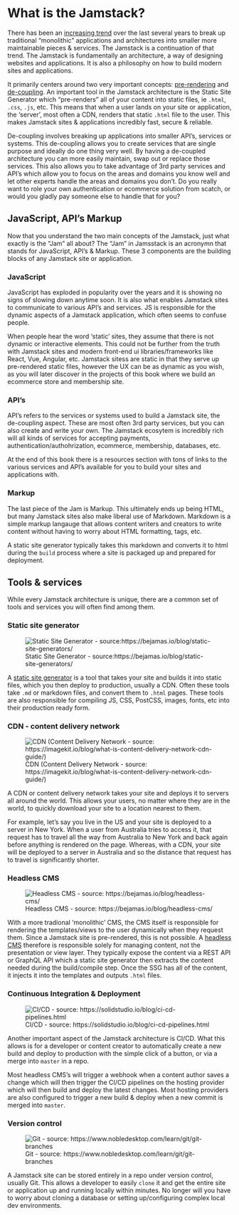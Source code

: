 # What is the Jamstack?

There has been an [increasing trend](https://almanac.httparchive.org/en/2020/jamstack) over the last several years to
break up traditional "monolithic" applications and architectures into smaller more maintainable pieces & services. The
Jamstack is a continuation of that trend.  The Jamstack is fundamentally an architecture, a way of designing websites
and applications. It is also a philosophy on how to build modern sites and applications.

It primarily centers around two very important concepts: [pre-rendering](https://jamstack.org/glossary/pre-render/) and
[de-coupling](https://jamstack.org/glossary/decoupling/). An important tool in the Jamstack architecture is the Static
Site Generator which "pre-renders" all of your content into static files, ie `.html`, `.css`, `.js`, etc. This means
that when a user lands on your site or application, the 'server', most often a CDN, renders that static `.html` file to
the user. This makes Jamstack sites & applications incredibly fast, secure & reliable.

De-coupling involves breaking up applications into smaller API's, services or systems. This de-coupling allows you to
create services that are single purpose and ideally do one thing very well. By having a de-coupled architecture you can
more easily maintain, swap out or replace those services. This also allows you to take advantage of 3rd party services
and API's which allow you to focus on the areas and domains you know well and let other experts handle the areas and
domains you don't. Do you really want to role your own authentication or ecommerce solution from scatch, or
would you gladly pay someone else to handle that for you?

## JavaScript, API's Markup

Now that you understand the two main concepts of the Jamstack, just what exactly is the "Jam" all about? The "Jam" in
Jamsstack is an acronymn that stands for JavaScript, API's & Markup. These 3 components are the building blocks of any
Jamstack site or application.

### JavaScript

JavaScript has exploded in popularity over the years and it is showing no signs of slowing down anytime soon. It is also
what enables Jamstack sites to communicate to various API's and services. JS is responsible for the dynamic aspects of a
Jamstack application, which often seems to confuse people.

When people hear the word 'static' sites, they assume that there is not dynamic or interactive elements. This could not
be further from the truth with Jamstack sites and modern front-end ui libraries/frameworks like React, Vue, Angular,
etc. Jamstack sitess are static in that they serve up pre-rendered static files, however the UX can be as dynamic as you
wish, as you will later discover in the projects of this book where we build an ecommerce store and membership site.

### API's

API's refers to the services or systems used to build a Jamstack site, the de-coupling aspect. These are most often 3rd
party services, but you can also create and write your own. The Jamstack ecosytem is incredibly rich will all kinds of
services for accepting payments, authentication/authohrization, ecommerce, membership, databases, etc.

At the end of this book there is a resources section with tons of links to the various services and API's available for
you to build your sites and applications with.

### Markup

The last piece of the Jam is Markup. This ultimately ends up being HTML, but many Jamstack sites also make liberal use
of Markdown. Markdown is a simple markup langauge that allows content writers and creators to write content without
having to worry about HTML formatting, tags, etc. 

A static site generator typically takes this markdown and converts it to html during the `build` process where a site is
packaged up and prepared for deployment.

## Tools & services

While every Jamstack architecture is unique, there are a common set of tools and services you will often find among them.

### Static site generator

![Static Site Generator - source:https://bejamas.io/blog/static-site-generators/](images/ssg.png)

A [static site generator](https://jamstack.org/generators/) is a tool that takes your site and builds it into static
files, which you then deploy to production, usually a CDN. Often these tools take `.md` or markdown files, and convert
them to `.html` pages. These tools are also responsible for compiling JS, CSS, PostCSS, images, fonts, etc into their
production ready form.

### CDN - content delivery network

![CDN (Content Delivery Network - source: https://imagekit.io/blog/what-is-content-delivery-network-cdn-guide/)](images/cdn.jpg)

A CDN or content delivery network takes your site and deploys it to servers all around the world. This allows your
users, no matter where they are in the world, to quickly download your site to a location nearest to them. 

For example, let's say you live in the US and your site is deployed to a server in New York. When a user from Australia
tries to access it, that request has to travel all the way from Australia to New York and back again before anything is
rendered on the page. Whereas, with a CDN, your site will be deployed to a server in Australia and so the distance that
request has to travel is significantly shorter.

### Headless CMS

![Headless CMS - source: https://bejamas.io/blog/headless-cms/](images/headless-cms.png)

With a more tradional 'monolithic' CMS, the CMS itself is responsible for rendering the templates/views to the user
dynamically when they request them. Since a Jamstack site is pre-rendered, this is not possible. A [headless
CMS](https://jamstack.org/headless-cms/) therefore is responsible solely for managing content, not the presentation or
view layer. They typically expose the content via a REST API or GraphQL API which a static site generator then extracts
the content needed during the build/compile step. Once the SSG has all of the content, it injects it into the templates
and outputs `.html` files.

### Continuous Integration & Deployment

![CI/CD - source: https://solidstudio.io/blog/ci-cd-pipelines.html](images/ci-cd.png)

Another important aspect of the Jamstack architecture is CI/CD. What this allows is for a developer or content creator
to automatically create a new build and deploy to production with the simple click of a button, or via a merge into
`master` in a repo.

Most headless CMS's will trigger a webhook when a content author saves a change which will then trigger the CI/CD
pipelines on the hosting provider which will then build and deploy the latest changes. Most hosting providers are also
configured to trigger a new build & deploy when a new commit is merged into `master`.

### Version control

![Git - source: https://www.nobledesktop.com/learn/git/git-branches](images/git.png)

A Jamstack site can be stored entirely in a repo under version control, usually Git. This allows a developer to easily
`clone` it and get the entire site or application up and running locally within minutes. No longer will you have to
worry about cloning a database or setting up/configuring complex local dev environments.